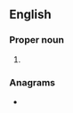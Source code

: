 ==English==
{{wikipedia|Association of Train Operating Companies}}

===Proper noun===
{{en-proper noun}}

# {{lb|en|rail transport}} {{acronym of|en|[[association|Association]] [[of|Of]] [[train|Train]] [[operating|Operating]] [[companies|Companies]]}}

===Anagrams===
* {{anagrams|en|a=acot|CATO|Cato|Cota|TACO|coat|octa|octa-|taco}}